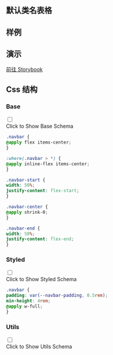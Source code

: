 
## 默认类名表格

<CssTable name="navbar" />

## 样例

<Demo></Demo>

## 演示

[前往 Storybook](https://story.ui.icebreaker.top/?path=/docs/navigation-navbar--docs)

## Css 结构


### Base

<div className="collapse">
<input type="checkbox" /> 
<div class="collapse-title px-0">
<span class="btn">Click to Show Base Schema</span>
</div>
<div class="collapse-content"> 

```css
.navbar {
@apply flex items-center;
}

:where(.navbar > *) {
@apply inline-flex items-center;
}

.navbar-start {
width: 50%;
justify-content: flex-start;
}

.navbar-center {
@apply shrink-0;
}

.navbar-end {
width: 50%;
justify-content: flex-end;
}
```

</div>
</div>

  

### Styled

<div className="collapse">
<input type="checkbox" /> 
<div class="collapse-title px-0">
<span class="btn">Click to Show Styled Schema</span>
</div>
<div class="collapse-content"> 

```css
.navbar {
padding: var(--navbar-padding, 0.5rem);
min-height: 4rem;
@apply w-full;
}
```

</div>
</div>

  

### Utils

<div className="collapse">
<input type="checkbox" /> 
<div class="collapse-title px-0">
<span class="btn">Click to Show Utils Schema</span>
</div>
<div class="collapse-content"> 

```css

```

</div>
</div>